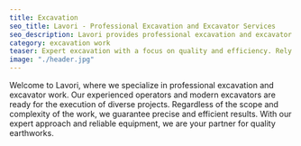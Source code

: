 ```yaml
---
title: Excavation
seo_title: Lavori - Professional Excavation and Excavator Services
seo_description: Lavori provides professional excavation and excavator services. Utilize our services for efficient earthworks.
category: excavation work
teaser: Expert excavation with a focus on quality and efficiency. Rely on us for seamless services. Lavori - your first choice for optimal results.
image: "./header.jpg"
---
```

<p>
Welcome to Lavori, where we specialize in professional excavation and excavator work. Our experienced operators and modern excavators are ready for the execution of diverse projects. Regardless of the scope and complexity of the work, we guarantee precise and efficient results. With our expert approach and reliable equipment, we are your partner for quality earthworks.
</p>